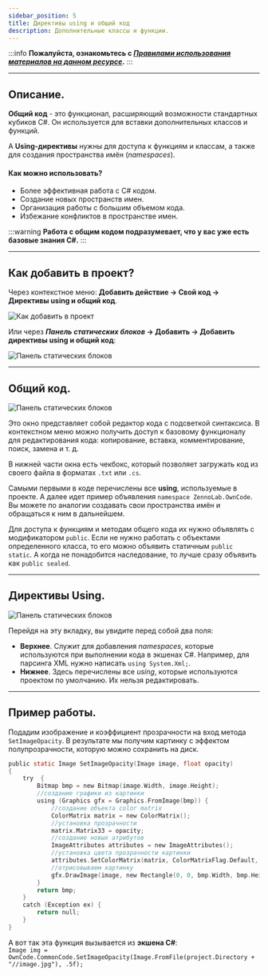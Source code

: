 ```yaml
---
sidebar_position: 5
title: Директивы using и общий код
description: Дополнительные классы и функции.
---  
```

:::info **Пожалуйста, ознакомьтесь с [*Правилами использования материалов на данном ресурсе*](../../Disclaimer).**
:::  
_______________________________________________   
## Описание.  
**Общий код** - это функционал, расширяющий возможности стандартных кубиков C#. Он используется для вставки дополнительных классов и функций.   

А **Using-директивы** нужны для доступа к функциям и классам, а также для создания пространства имён (*namespaсes*).  

#### Как можно использовать?  
- Более эффективная работа с C# кодом.  
- Создание новых пространств имен.  
- Организация работы с большим объемом кода.  
- Избежание конфликтов в пространстве имен.

:::warning **Работа с общим кодом подразумевает, что у вас уже есть базовые знания C#.**
:::  
_______________________________________________
## Как добавить в проект?  
Через контекстное меню: **Добавить действие → Свой код → Директивы using и общий код**.  

![Как добавить в проект](./assets/Directives_Using/Directives_Using_pic1.png)  

Или через ***Панель статических блоков* → Добавить → Добавить директивы using и общий код**:  

![Панель статических блоков](./assets/Directives_Using/Directives_Using_pic2.png)  
_______________________________________________
## Общий код.  
![Панель статических блоков](./assets/Directives_Using/Directives_Using_pic3.png)  

Это окно представляет собой редактор кода с подсветкой синтаксиса. В контекстном меню можно получить доступ к базовому функционалу для редактирования кода: копирование, вставка, комментирование, поиск, замена и т. д.  

В нижней части окна есть чекбокс, который позволяет загружать код из своего файла в форматах `.txt` или `.cs`.  

Самыми первыми в коде перечислены все **using**, используемые в проекте. А далее идет пример объявления `namespace ZennoLab.OwnCode`. Вы можете по аналогии создавать свои пространства имён и обращаться к ним в дальнейшем.  

Для доступа к функциям и методам общего кода их нужно объявлять с модификатором `public`. Если не нужно работать с объектами определенного класса, то его можно объявить статичным `public static`. А когда не понадобится наследование, то лучше сразу объявить как `public sealed`.  
_______________________________________________
## Директивы Using.  
![Панель статических блоков](./assets/Directives_Using/Directives_Using_pic4.png)  

Перейдя на эту вкладку, вы увидите перед собой два поля:  
- **Верхнее**. Служит для добавления *namespaces*, которые используются при выполнении кода в экшенах C#. Например, для парсинга XML нужно написать `using System.Xml;`.  
- **Нижнее**. Здесь перечислены все *using*, которые используются проектом по умолчанию. Их нельзя редактировать.  
_______________________________________________
## Пример работы.  
Подадим изображение и коэффициент прозрачности на вход метода `SetImageOpacity`. В результате мы получим картинку с эффектом полупрозрачности, которую можно сохранить на диск.  
```C
public static Image SetImageOpacity(Image image, float opacity)  
{  
    try  {  
		Bitmap bmp = new Bitmap(image.Width, image.Height);
        //создание графики из картинки
        using (Graphics gfx = Graphics.FromImage(bmp)) {
            //создание объекта color matrix  
            ColorMatrix matrix = new ColorMatrix();      
            //установка прозрачности 
            matrix.Matrix33 = opacity;  
            //создание новых атрибутов
            ImageAttributes attributes = new ImageAttributes();      
            //установка цвета прозрачности картинки
            attributes.SetColorMatrix(matrix, ColorMatrixFlag.Default, ColorAdjustType.Bitmap);    
            //отрисовываем картинку
            gfx.DrawImage(image, new Rectangle(0, 0, bmp.Width, bmp.Height), 0, 0, image.Width, image.Height, GraphicsUnit.Pixel, attributes);
        }
        return bmp;  
    }  
    catch (Exception ex) {  
        return null;  
    }  
} 
```  

А вот так эта функция вызывается из **экшена C#**:  
`Image img = OwnCode.CommonCode.SetImageOpacity(Image.FromFile(project.Directory + "//image.jpg"), .5f);`